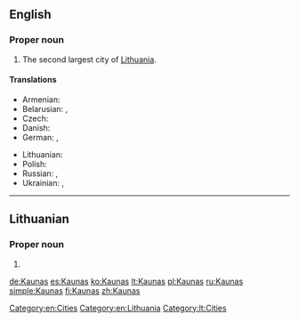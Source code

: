 ==English==
{{wikipedia}}

===Proper noun===
{{en-proper noun}}

# The second largest city of [[Lithuania]].

====Translations====
{{trans-top|city}}
* Armenian: {{t-|hy|Կաունաս|tr=Kaunas}}
* Belarusian: {{t-|be|Koўнa|n|tr=Kóŭna}},  {{t-|be|Каўнас|m|tr=Káŭnas}}
* Czech: {{t-|cs|Kaunas|m}}
* Danish: {{t-|da|Kaunas}}
* German: {{t-|de|Kauen|n}}, {{t+|de|Kaunas|n}}
{{trans-mid}}
* Lithuanian: {{t+|lt|Kaunas|f}}
* Polish: {{t-|pl|Kowno|n}}
* Russian: {{t-|ru|Каунас|m|tr=Káunas}},  {{qualifier|obsolete}} {{t-|ru|Ковно|n|tr=Kóvno}}
* Ukrainian: {{t-|uk|Каунас|m|tr=Káunas}},  {{qualifier|obsolete}} {{t-|uk|Ковно|tr=Kóvno}}
{{trans-bottom}}

[[Category:en:Cities]]
[[Category:en:Lithuania]]

----

==Lithuanian==

===Proper noun===
{{lt-proper noun}}

# {{l|en|Kaunas}}

[[Category:lt:Cities]]

[[de:Kaunas]]
[[es:Kaunas]]
[[ko:Kaunas]]
[[lt:Kaunas]]
[[pl:Kaunas]]
[[ru:Kaunas]]
[[simple:Kaunas]]
[[fi:Kaunas]]
[[zh:Kaunas]]